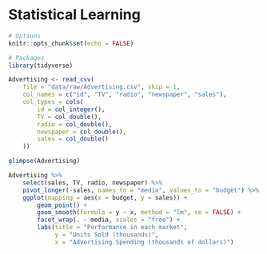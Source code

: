 # Statistical Learning

```r
# Options
knitr::opts_chunk$set(echo = FALSE)

# Packages
library(tidyverse)
```


```r
Advertising <- read_csv(
    file = "data/raw/Advertising.csv", skip = 1,
    col_names = c("id", "TV", "radio", "newspaper", "sales"),
    col_types = cols(
        id = col_integer(),
        TV = col_double(),
        radio = col_double(),
        newspaper = col_double(),
        sales = col_double()
    ))
```

```r
glimpse(Advertising)
```


```r
Advertising %>%
    select(sales, TV, radio, newspaper) %>%
    pivot_longer(-sales, names_to = "media", values_to = "budget") %>%
    ggplot(mapping = aes(x = budget, y = sales)) + 
        geom_point() +
        geom_smooth(formula = y ~ x, method = "lm", se = FALSE) +
        facet_wrap(. ~ media, scales = "free") +
        labs(title = "Performance in each market",
             y = "Units Sold (thousands)",
             x = "Advertising Spending (thousands of dollars)")
```

